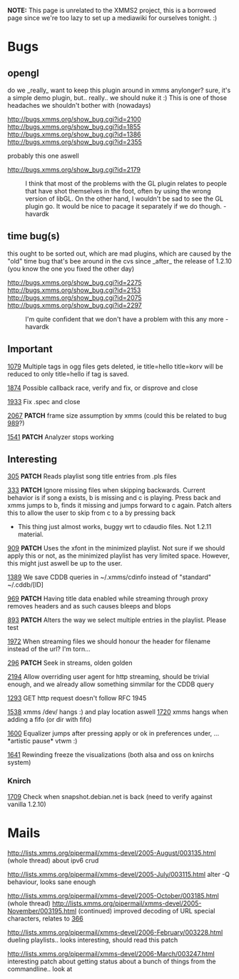 '''NOTE:''' This page is unrelated to the XMMS2 project, this is a borrowed page since we're too lazy to set up a mediawiki for ourselves tonight. :)

= Bugs =

== opengl ==
do we _really_ want to keep this plugin around in xmms anylonger? sure, it's a simple demo plugin, but.. really.. we should nuke it :) This is one of those headaches we shouldn't bother with (nowadays)

http://bugs.xmms.org/show_bug.cgi?id=2100
http://bugs.xmms.org/show_bug.cgi?id=1855
http://bugs.xmms.org/show_bug.cgi?id=1386
http://bugs.xmms.org/show_bug.cgi?id=2355

probably this one aswell

http://bugs.xmms.org/show_bug.cgi?id=2179

:I think that most of the problems with the GL plugin relates to people that have shot themselves in the foot, often by using the wrong version of libGL.  On the other hand, I wouldn't be sad to see the GL plugin go.  It would be nice to pacage it separately if we do though. - havardk

== time bug(s) ==
this ought to be sorted out, which are mad plugins, which are caused by the "old" time bug that's bee around in the cvs since _after_ the release of 1.2.10 (you know the one you fixed the other day)

http://bugs.xmms.org/show_bug.cgi?id=2275
http://bugs.xmms.org/show_bug.cgi?id=2153
http://bugs.xmms.org/show_bug.cgi?id=2075
http://bugs.xmms.org/show_bug.cgi?id=2297

:I'm quite confident that we don't have a problem with this any more -havardk

== Important ==

[http://bugs.xmms.org/show_bug.cgi?id=1079 1079]
Multiple tags in ogg files gets deleted, ie title=hello title=korv will be reduced to only title=hello if tag is saved.

[http://bugs.xmms.org/show_bug.cgi?id=1874 1874] Possible callback race, verify and fix, or disprove and close

[http://bugs.xmms.org/show_bug.cgi?id=1933 1933] Fix .spec and close

[http://bugs.xmms.org/show_bug.cgi?id=2067 2067] '''PATCH''' frame size assumption by xmms (could this be related to bug [http://bugs.xmms.org/show_bug.cgi?id=989 989]?)

[http://bugs.xmms.org/show_bug.cgi?id=1541 1541] '''PATCH''' Analyzer stops working

== Interesting ==
[http://bugs.xmms.org/show_bug.cgi?id=305 305] '''PATCH'''
Reads playlist song title entries from .pls files

[http://bugs.xmms.org/show_bug.cgi?id=333 333] '''PATCH'''
Ignore missing files when skipping backwards. Current behavior is if song a exists, b is missing and c is playing. Press back and xmms jumps to b, finds it missing and jumps forward to c again. Patch alters this to allow the user to skip from c to a by pressing back

* This thing just almost works, buggy wrt to cdaudio files.  Not 1.2.11 material.

[http://bugs.xmms.org/show_bug.cgi?id=909 909] '''PATCH'''
Uses the xfont in the minimized playlist. Not sure if we should apply this or not, as the minimized playlist has very limited space. However, this might just aswell be up to the user.

[http://bugs.xmms.org/show_bug.cgi?id=1389 1389]
We save CDDB queries in ~/.xmms/cdinfo instead of "standard" ~/.cddb/[ID]

[http://bugs.xmms.org/show_bug.cgi?id=969 969] '''PATCH'''
Having title data enabled while streaming through proxy removes headers and as such causes bleeps and blops

[http://bugs.xmms.org/show_bug.cgi?id=893 893] '''PATCH''' Alters the way we select multiple entries in the playlist. Please test

[http://bugs.xmms.org/show_bug.cgi?id=1972 1972] When streaming files we should honour the header for filename instead of the url? I'm torn...

[http://bugs.xmms.org/show_bug.cgi?id=296 296] '''PATCH''' Seek in streams, olden golden

[http://bugs.xmms.org/show_bug.cgi?id=2194 2194] Allow overriding user agent for http streaming, should be trivial enough, and we already allow something simmilar for the CDDB query

[http://bugs.xmms.org/show_bug.cgi?id=1293 1293] GET http request doesn't follow RFC 1945

[http://bugs.xmms.org/show_bug.cgi?id=1538 1538] xmms /dev/ hangs :) and play location aswell
[http://bugs.xmms.org/show_bug.cgi?id=1720 1720] xmms hangs when adding a fifo (or dir with fifo)

[http://bugs.xmms.org/show_bug.cgi?id=1600 1600] Equalizer jumps after pressing apply or ok in preferences under, ... *artistic pause*  vtwm :)

[http://bugs.xmms.org/show_bug.cgi?id=1641 1641] Rewinding freeze the visualizations (both alsa and oss on knirchs system)

=== Knirch ===

[http://bugs.xmms.org/show_bug.cgi?id=1709 1709] Check when snapshot.debian.net is back (need to verify against vanilla 1.2.10)

= Mails =

http://lists.xmms.org/pipermail/xmms-devel/2005-August/003135.html (whole thread) about ipv6 crud

http://lists.xmms.org/pipermail/xmms-devel/2005-July/003115.html alter -Q behaviour, looks sane enough

http://lists.xmms.org/pipermail/xmms-devel/2005-October/003185.html (whole thread)
http://lists.xmms.org/pipermail/xmms-devel/2005-November/003195.html (continued) improved decoding of URL special characters, relates to [http://bugs.xmms.org/show_bug.cgi?id=366 366]

http://lists.xmms.org/pipermail/xmms-devel/2006-February/003228.html dueling playlists.. looks interesting, should read this patch

http://lists.xmms.org/pipermail/xmms-devel/2006-March/003247.html interesting patch about getting status about a bunch of things from the commandline.. look at